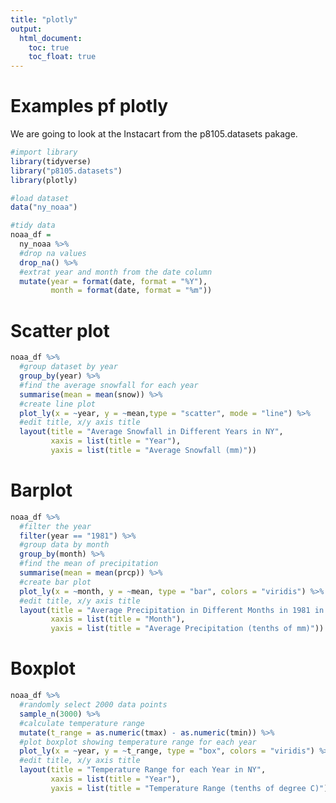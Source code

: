 ```yaml
---
title: "plotly"
output: 
  html_document:
    toc: true
    toc_float: true
---
```



# Examples pf plotly

We are going to look at the Instacart from the p8105.datasets pakage.

```r
#import library
library(tidyverse)
library("p8105.datasets")
library(plotly)
```

```r
#load dataset
data("ny_noaa")

#tidy data
noaa_df = 
  ny_noaa %>% 
  #drop na values
  drop_na() %>% 
  #extrat year and month from the date column
  mutate(year = format(date, format = "%Y"),
         month = format(date, format = "%m"))
```

# Scatter plot
```r
noaa_df %>% 
  #group dataset by year
  group_by(year) %>% 
  #find the average snowfall for each year
  summarise(mean = mean(snow)) %>% 
  #create line plot
  plot_ly(x = ~year, y = ~mean,type = "scatter", mode = "line") %>% 
  #edit title, x/y axis title
  layout(title = "Average Snowfall in Different Years in NY", 
         xaxis = list(title = "Year"),
         yaxis = list(title = "Average Snowfall (mm)"))
```




# Barplot
```r
noaa_df %>% 
  #filter the year
  filter(year == "1981") %>%
  #group data by month
  group_by(month) %>% 
  #find the mean of precipitation
  summarise(mean = mean(prcp)) %>% 
  #create bar plot
  plot_ly(x = ~month, y = ~mean, type = "bar", colors = "viridis") %>% 
  #edit title, x/y axis title
  layout(title = "Average Precipitation in Different Months in 1981 in NY", 
         xaxis = list(title = "Month"),
         yaxis = list(title = "Average Precipitation (tenths of mm)"))
```

# Boxplot
```r
noaa_df %>% 
  #randomly select 2000 data points
  sample_n(3000) %>% 
  #calculate temperature range
  mutate(t_range = as.numeric(tmax) - as.numeric(tmin)) %>% 
  #plot boxplot showing temperature range for each year
  plot_ly(x = ~year, y = ~t_range, type = "box", colors = "viridis") %>% 
  #edit title, x/y axis title
  layout(title = "Temperature Range for each Year in NY",
         xaxis = list(title = "Year"),  
         yaxis = list(title = "Temperature Range (tenths of degree C)"))
```



